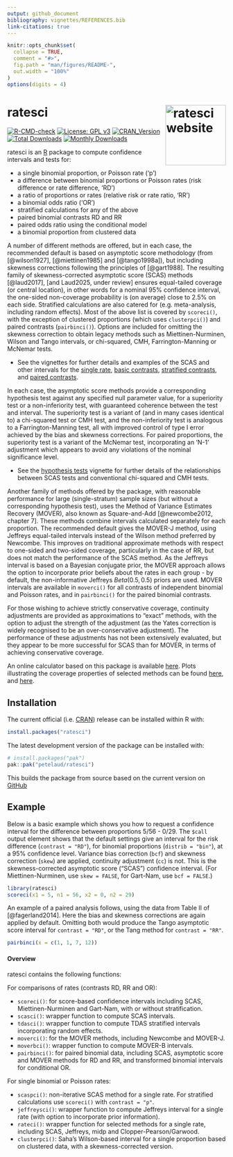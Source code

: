 ```yaml
---
output: github_document
bibliography: vignettes/REFERENCES.bib
link-citations: true
---
```


<!-- README.md is generated from README.Rmd. Please edit that file -->

```r
knitr::opts_chunk$set(
  collapse = TRUE,
  comment = "#>",
  fig.path = "man/figures/README-",
  out.width = "100%"
)
options(digits = 4)
```

# ratesci <a href="https://petelaud.github.io/ratesci/"><img src="man/figures/logo.png" alt="ratesci website" align="right" height="139"/></a>

<!-- badges: start -->

[![R-CMD-check](https://github.com/petelaud/ratesci/actions/workflows/R-CMD-check.yaml/badge.svg)](https://github.com/petelaud/ratesci/actions/workflows/R-CMD-check.yaml) [![License: GPL v3](https://img.shields.io/badge/License-GPLv3-blue.svg)](https://www.gnu.org/licenses/gpl-3.0) [![CRAN_Version](https://www.r-pkg.org/badges/version/ratesci)](https://cran.r-project.org/package=ratesci) [![Total Downloads](https://cranlogs.r-pkg.org/badges/grand-total/ratesci)](https://cranlogs.r-pkg.org/badges/grand-total/ratesci) [![Monthly Downloads](https://cranlogs.r-pkg.org/badges/ratesci)](https://cranlogs.r-pkg.org/badges/ratesci)

<!-- badges: end -->

ratesci is an [R](https://www.r-project.org) package to compute confidence intervals and tests for:

-   a single binomial proportion, or Poisson rate ('p')
-   a difference between binomial proportions or Poisson rates (risk difference or rate difference, 'RD')
-   a ratio of proportions or rates (relative risk or rate ratio, 'RR')
-   a binomial odds ratio ('OR')
-   stratified calculations for any of the above
-   paired binomial contrasts RD and RR
-   paired odds ratio using the conditional model
-   a binomial proportion from clustered data

A number of different methods are offered, but in each case, the recommended default is based on asymptotic score methodology (from [@wilson1927], [@miettinen1985] and [@tango1998a]), but including skewness corrections following the principles of [@gart1988]. The resulting family of skewness-corrected asymptotic score (SCAS) methods [@laud2017], [and Laud2025, under review] ensures equal-tailed coverage (or central location), in other words for a nominal 95% confidence interval, the one-sided non-coverage probability is (on average) close to 2.5% on each side. Stratified calculations are also catered for (e.g. meta-analysis, including random effects). Most of the above list is covered by `scoreci()`, with the exception of clustered proportions (which uses `clusterpci()`) and paired contrasts (`pairbinci()`). Options are included for omitting the skewness correction to obtain legacy methods such as Miettinen-Nurminen, Wilson and Tango intervals, or chi-squared, CMH, Farrington-Manning or McNemar tests.

-   See the vignettes for further details and examples of the SCAS and other intervals for the [single rate](https://petelaud.github.io/ratesci/articles/single_rate.html), [basic contrasts](https://petelaud.github.io/ratesci/articles/basic_contrasts.html), [stratified contrasts](https://petelaud.github.io/ratesci/articles/stratified.html), and [paired contrasts](https://petelaud.github.io/ratesci/articles/paired_contrasts.html).

In each case, the asymptotic score methods provide a corresponding hypothesis test against any specified null parameter value, for a superiority test or a non-inferiority test, with guaranteed coherence between the test and interval. The superiority test is a variant of (and in many cases identical to) a chi-squared test or CMH test, and the non-inferiority test is analogous to a Farrington-Manning test, all with improved control of type I error achieved by the bias and skewness corrections. For paired proportions, the superiority test is a variant of the McNemar test, incorporating an 'N-1' adjustment which appears to avoid any violations of the nominal significance level.

-   See the [hypothesis tests](https://petelaud.github.io/ratesci/articles/tests.html) vignette for further details of the relationships between SCAS tests and conventional chi-squared and CMH tests.

Another family of methods offered by the package, with reasonable performance for large (single-stratum) sample sizes (but without a corresponding hypothesis test), uses the Method of Variance Estimates Recovery (MOVER), also known as Square-and-Add [@newcombe2012, chapter 7]. These methods combine intervals calculated separately for each proportion. The recommended default gives the MOVER-J method, using Jeffreys equal-tailed intervals instead of the Wilson method preferred by Newcombe. This improves on traditional approximate methods with respect to one-sided and two-sided coverage, particularly in the case of RR, but does not match the performance of the SCAS method. As the Jeffreys interval is based on a Bayesian conjugate prior, the MOVER approach allows the option to incorporate prior beliefs about the rates in each group - by default, the non-informative Jeffreys $Beta(0.5, 0.5)$ priors are used. MOVER intervals are available in `moverci()` for all contrasts of independent binomial and Poisson rates, and in `pairbinci()` for the paired binomial contrasts.

For those wishing to achieve strictly conservative coverage, continuity adjustments are provided as approximations to "exact" methods, with the option to adjust the strength of the adjustment (as the Yates correction is widely recognised to be an over-conservative adjustment). The performance of these adjustments has not been extensively evaluated, but they appear to be more successful for SCAS than for MOVER, in terms of achieving conservative coverage.

An online calculator based on this package is available [here](https://ssu.shef.ac.uk/ratesci/calc.php). Plots illustrating the coverage properties of selected methods can be found [here](https://github.com/petelaud/ratesci/tree/master/plots), and [here](https://github.com/petelaud/cpplot/tree/master/plots). <!--and [here](https://ssu.shef.ac.uk/diffbinconf/) with SCAS labelled as GNbc -->

## Installation

The current official (i.e. [CRAN](https://CRAN.R-project.org/package=ratesci)) release can be installed within R with:

``` r
install.packages("ratesci")
```

The latest development version of the package can be installed with:

``` r
# install.packages("pak")
pak::pak("petelaud/ratesci")
```

This builds the package from source based on the current version on [GitHub](https://github.com/petelaud/ratesci)

## Example

Below is a basic example which shows you how to request a confidence interval for the difference between proportions 5/56 - 0/29. The `$call` output element shows that the default settings give an interval for the risk difference (`contrast = "RD"`), for binomial proportions (`distrib = "bin"`), at a 95% confidence level. Variance bias correction (`bcf`) and skewness correction (`skew`) are applied, continuity adjustment (`cc`) is not. This is the skewness-corrected asymptotic score ("SCAS") confidence interval. (For Miettinen-Nurminen, use `skew = FALSE`, for Gart-Nam, use `bcf = FALSE`.)

```r
library(ratesci)
scoreci(x1 = 5, n1 = 56, x2 = 0, n2 = 29)
```

An example of a paired analysis follows, using the data from Table II of [@fagerland2014]. Here the bias and skewness corrections are again applied by default. Omitting both would produce the Tango asymptotic score interval for `contrast = "RD"`, or the Tang method for `contrast = "RR"`.

```r
pairbinci(x = c(1, 1, 7, 12))
```

#### Overview

ratesci contains the following functions:

For comparisons of rates (contrasts RD, RR and OR):

-   `scoreci()`: for score-based confidence intervals including SCAS, Miettinen-Nurminen and Gart-Nam, with or without stratification.
-   `scasci()`: wrapper function to compute SCAS intervals.
-   `tdasci()`: wrapper function to compute TDAS stratified intervals incorporating random effects.
-   `moverci()`: for the MOVER methods, including Newcombe and MOVER-J.
-   `moverbci()`: wrapper function to compute MOVER-B intervals.
-   `pairbinci()`: for paired binomial data, including SCAS, asymptotic score and MOVER methods for RD and RR, and transformed binomial intervals for conditional OR.

For single binomial or Poisson rates:

-   `scaspci()`: non-iterative SCAS method for a single rate. For stratified calculations use `scoreci()` with `contrast = "p"`.
-   `jeffreysci()`: wrapper function to compute Jeffreys interval for a single rate (with option to incorporate prior information).
-   `rateci()`: wrapper function for selected methods for a single rate, including SCAS, Jeffreys, midp and Clopper-Pearson/Garwood.
-   `clusterpci()`: Saha's Wilson-based interval for a single proportion based on clustered data, with a skewness-corrected version.
